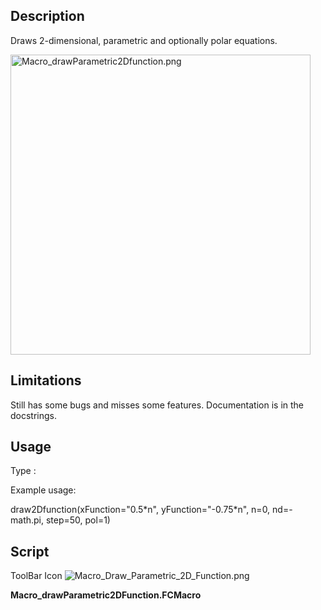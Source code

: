<languages/>
<translate>
<!--T:1-->
{{Macro
|Name=Macro Draw Parametric 2D Function
|Icon=Macro_Draw_Parametric_2D_Function.png
|Description=Draws 2-dimensional, parametric and optionally polar equations.
|Author=T4b
|Version=2.0
|Date=2012-08-30
|FCVersion=All
|Download=[https://wiki.freecad.org/images/0/03/Macro_Draw_Parametric_2D_Function.png ToolBar Icon]
}}

==Description== <!--T:2-->
Draws 2-dimensional, parametric and optionally polar equations.

<!--T:3-->
[[Image:Macro_drawParametric2Dfunction.png|480px]]
{{Caption|DrawParametric2DFunction}}

==Limitations== <!--T:4-->
Still has some bugs and misses some features. Documentation is in the docstrings.

==Usage== <!--T:5-->
Type :


<!--T:6-->
Example usage:

</translate>
draw2Dfunction(xFunction="0.5*n", yFunction="-0.75*n", n=0, nd=-math.pi, step=50, pol=1)
<translate>

==Script== <!--T:8-->
</translate>

ToolBar Icon [[Image:Macro_Draw_Parametric_2D_Function.png]]

'''Macro_drawParametric2DFunction.FCMacro'''

{{MacroCode|code=

import FreeCAD, FreeCADGui, Part
import math

def evalFunction(suppliedFunction, n):
	"""This function uses eval to evaluate suppliedFunction.
	
	It does in no way check whether suppliedFunction is evil, thus it is itself evil!
	"""
	return eval(suppliedFunction)

def draw2Dfunction(xFunction="n", yFunction="n", n=-5, nd=10, step=10, z=0, pol=0):
	"""Draws 2-dimensional mathemathical functions
	
	The function is drawn for n's between n and n+nd, in steps of 1/step, on the z-coordinate z.
	Equations for x and y can be given (xFunction and yFunction arguments), they default to n.
	
	If pol=1 then x is interpreted as r and y is interpreted as t.
	"""
	nStart=n
	while math.fabs(n-nd)-1.0/step>0:
		print( "n: " + str(n))
		x=evalFunction(xFunction, n)
		y=evalFunction(yFunction, n)
		nNext=n+math.copysign(1,nd-n)/step 
		print( "nNext: " + str(nNext))
		xNext=evalFunction(xFunction, nNext)
		yNext=evalFunction(yFunction, nNext)
		if pol==0:
			nextSeg=(x,y,z),(xNext,yNext,z)
		else:
			nextSeg=(x*math.cos(y),x*math.sin(y),z),(xNext*math.cos(yNext),xNext*math.sin(yNext),z)
		print( "nextSeg: " + str(nextSeg))
		nomme=Part.makeLine(*nextSeg)
		if n==nStart:
			WWire=Part.Wire([nomme])
		else:
			WWire=Part.Wire([WWire,nomme])
		n=nNext
	Part.show(WWire)
#Example usage:
draw2Dfunction(xFunction="0.5*n", yFunction="-0.75*n", n=0, nd=-math.pi, step=50, pol=1)

}}